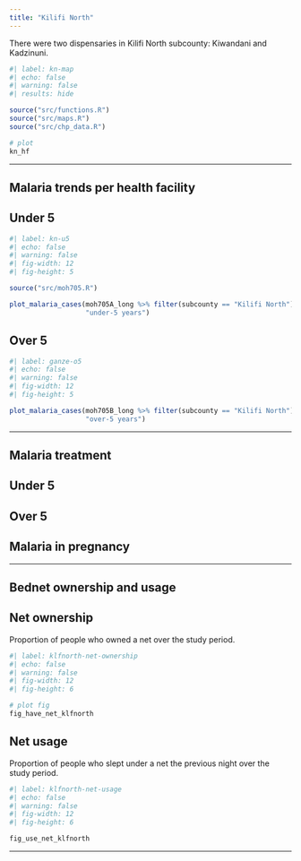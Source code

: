 ```yaml
---
title: "Kilifi North"
---
```


There were two dispensaries in Kilifi North subcounty: Kiwandani and Kadzinuni.

```r
#| label: kn-map
#| echo: false
#| warning: false
#| results: hide

source("src/functions.R")
source("src/maps.R")
source("src/chp_data.R")

# plot
kn_hf
```

------------------------------------------------------------------------

## Malaria trends per health facility

::: panel-tabset
## Under 5

```r
#| label: kn-u5
#| echo: false
#| warning: false
#| fig-width: 12
#| fig-height: 5

source("src/moh705.R")

plot_malaria_cases(moh705A_long %>% filter(subcounty == "Kilifi North"), 
                   "under-5 years")
```

## Over 5

```r
#| label: ganze-o5
#| echo: false
#| warning: false
#| fig-width: 12
#| fig-height: 5

plot_malaria_cases(moh705B_long %>% filter(subcounty == "Kilifi North"), 
                   "over-5 years")

```
:::

------------------------------------------------------------------------

## Malaria treatment

::: panel-tabset
## Under 5

## Over 5

## Malaria in pregnancy
:::

------------------------------------------------------------------------

## Bednet ownership and usage

::: panel-tabset
## Net ownership

Proportion of people who owned a net over the study period.

```r
#| label: klfnorth-net-ownership
#| echo: false
#| warning: false
#| fig-width: 12
#| fig-height: 6

# plot fig
fig_have_net_klfnorth
```

## Net usage

Proportion of people who slept under a net the previous night over the study period.

```r
#| label: klfnorth-net-usage
#| echo: false
#| warning: false
#| fig-width: 12
#| fig-height: 6

fig_use_net_klfnorth
```
:::

------------------------------------------------------------------------
